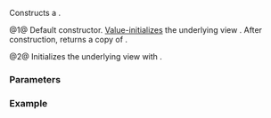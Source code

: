 {{cpp/ranges/enumerate_view/title|enumerate_view}}
{{cpp/ranges/enumerate_view/navbar}}

{{dcl begin}}
{{dcl|num=1|since=c++23|1=
enumerate_view() requires std::default_initializable&lt;V&gt; = default;
}}
{{dcl|num=2|since=c++23|1=
constexpr explicit enumerate_view( V base );
}}
{{dcl end}}

Constructs a {{tt|enumerate_view}}.

@1@ Default constructor. [[cpp/language/value_initialization|Value-initializes]] the underlying view {{rlpt|/#Data members|''base_''}}. After construction, {{rlpt|base|base()}} returns a copy of {{c|V()}}.

@2@ Initializes the underlying view {{rlpt|/#Data members|''base_''}} with {{c|std::move(base)}}.

===Parameters===
{{par begin}}
{{par|base|the underlying view}}
{{par end}}

===Example===
{{example
|code=
|output=
}}

{{langlinks|de|es|fr|it|ja|pt|ru|zh}}